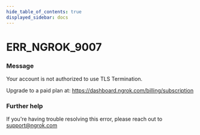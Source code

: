 ```yaml
---
hide_table_of_contents: true
displayed_sidebar: docs
---
```



# ERR_NGROK_9007

### Message

Your account is not authorized to use TLS Termination.

Upgrade to a paid plan at: https://dashboard.ngrok.com/billing/subscription

<ErrorDetails error="err_ngrok_9007" />

### Further help

If you're having trouble resolving this error, please reach out to [support@ngrok.com](mailto:support@ngrok.com?subject=Help%20with%20ERR_NGROK_9007)

